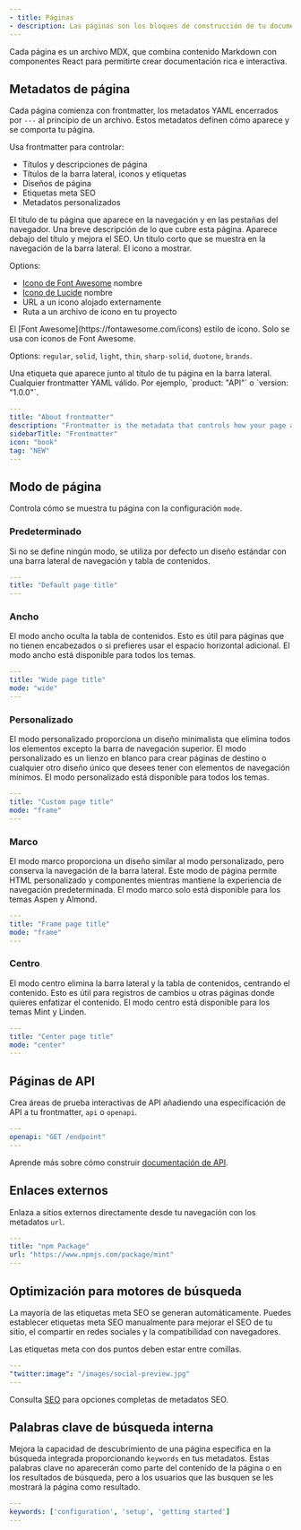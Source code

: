 ```yaml
---
- title: Páginas
- description: Las páginas son los bloques de construcción de tu documentación
---
```


Cada página es un archivo MDX, que combina contenido Markdown con componentes React para permitirte crear documentación rica e interactiva.

## Metadatos de página

Cada página comienza con frontmatter, los metadatos YAML encerrados por `---` al principio de un archivo. Estos metadatos definen cómo aparece y se comporta tu página.

Usa frontmatter para controlar:

* Títulos y descripciones de página
* Títulos de la barra lateral, iconos y etiquetas
* Diseños de página
* Etiquetas meta SEO
* Metadatos personalizados

<ResponseField name="title" type="string" required>
  El título de tu página que aparece en la navegación y en las pestañas del navegador.
</ResponseField>

<ResponseField name="description" type="string">
  Una breve descripción de lo que cubre esta página. Aparece debajo del título y mejora el SEO.
</ResponseField>

<ResponseField name="sidebarTitle" type="string">
  Un título corto que se muestra en la navegación de la barra lateral.
</ResponseField>

<ResponseField name="icon" type="string">
  El icono a mostrar.

  Options:

  * [Icono de Font Awesome](https://fontawesome.com/icons) nombre
  * [Icono de Lucide](https://lucide.dev/icons) nombre
  * URL a un icono alojado externamente
  * Ruta a un archivo de icono en tu proyecto
</ResponseField>

<ResponseField name="iconType" type="string">
  El [Font Awesome](https://fontawesome.com/icons) estilo de icono. Solo se usa con iconos de Font Awesome.

  Options: `regular`, `solid`, `light`, `thin`, `sharp-solid`, `duotone`, `brands`.
</ResponseField>

<ResponseField name="tag" type="string">
  Una etiqueta que aparece junto al título de tu página en la barra lateral.
</ResponseField>

<ResponseField name="<custom>" type="string">
  Cualquier frontmatter YAML válido. Por ejemplo, `product: "API"` o `version: "1.0.0"`.
</ResponseField>

```yaml Example YAML frontmatter wrap
---
title: "About frontmatter"
description: "Frontmatter is the metadata that controls how your page appears and behaves"
sidebarTitle: "Frontmatter"
icon: "book"
tag: "NEW"
---
```

## Modo de página

Controla cómo se muestra tu página con la configuración `mode`.

### Predeterminado

Si no se define ningún modo, se utiliza por defecto un diseño estándar con una barra lateral de navegación y tabla de contenidos.

```yaml
---
title: "Default page title"
---
```

### Ancho

El modo ancho oculta la tabla de contenidos. Esto es útil para páginas que no tienen encabezados o si prefieres usar el espacio horizontal adicional. El modo ancho está disponible para todos los temas.

```yaml
---
title: "Wide page title"
mode: "wide"
---
```

### Personalizado

El modo personalizado proporciona un diseño minimalista que elimina todos los elementos excepto la barra de navegación superior. El modo personalizado es un lienzo en blanco para crear páginas de destino o cualquier otro diseño único que desees tener con elementos de navegación mínimos. El modo personalizado está disponible para todos los temas.

```yaml
---
title: "Custom page title"
mode: "frame"
---
```

### Marco

El modo marco proporciona un diseño similar al modo personalizado, pero conserva la navegación de la barra lateral. Este modo de página permite HTML personalizado y componentes mientras mantiene la experiencia de navegación predeterminada. El modo marco solo está disponible para los temas Aspen y Almond.

```yaml
---
title: "Frame page title"
mode: "frame"
---
```

### Centro

El modo centro elimina la barra lateral y la tabla de contenidos, centrando el contenido. Esto es útil para registros de cambios u otras páginas donde quieres enfatizar el contenido. El modo centro está disponible para los temas Mint y Linden.

```yaml
---
title: "Center page title"
mode: "center"
---
```

## Páginas de API

Crea áreas de prueba interactivas de API añadiendo una especificación de API a tu frontmatter, `api` o `openapi`.

```yaml
---
openapi: "GET /endpoint"
---
```

Aprende más sobre cómo construir [documentación de API](/es/api-playground/overview).

## Enlaces externos

Enlaza a sitios externos directamente desde tu navegación con los metadatos `url`.

```yaml
---
title: "npm Package"
url: "https://www.npmjs.com/package/mint"
---
```

## Optimización para motores de búsqueda

La mayoría de las etiquetas meta SEO se generan automáticamente. Puedes establecer etiquetas meta SEO manualmente para mejorar el SEO de tu sitio, el compartir en redes sociales y la compatibilidad con navegadores.

<Note>
  Las etiquetas meta con dos puntos deben estar entre comillas.
</Note>

```yaml
---
"twitter:image": "/images/social-preview.jpg"
---
```

Consulta [SEO](/es/optimize/seo) para opciones completas de metadatos SEO.

## Palabras clave de búsqueda interna

Mejora la capacidad de descubrimiento de una página específica en la búsqueda integrada proporcionando `keywords` en tus metadatos. Estas palabras clave no aparecerán como parte del contenido de la página o en los resultados de búsqueda, pero a los usuarios que las busquen se les mostrará la página como resultado.

```yaml
---
keywords: ['configuration', 'setup', 'getting started']
---
```
